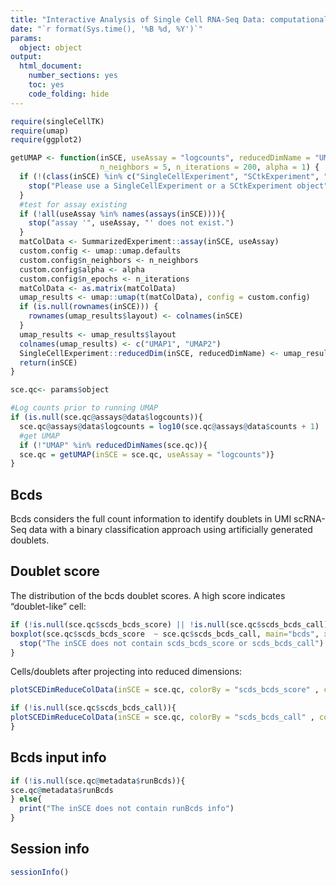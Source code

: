 ```yaml
---
title: "Interactive Analysis of Single Cell RNA-Seq Data: computational doublet annotation using bcds"
date: "`r format(Sys.time(), '%B %d, %Y')`"
params: 
  object: object
output:
  html_document:
    number_sections: yes
    toc: yes
    code_folding: hide
---
```


```r
require(singleCellTK)
require(umap)
require(ggplot2)
```

```r
getUMAP <- function(inSCE, useAssay = "logcounts", reducedDimName = "UMAP",
                    n_neighbors = 5, n_iterations = 200, alpha = 1) {
  if (!(class(inSCE) %in% c("SingleCellExperiment", "SCtkExperiment", "SummarizedExperiment"))){
    stop("Please use a SingleCellExperiment or a SCtkExperiment object")
  }
  #test for assay existing
  if (!all(useAssay %in% names(assays(inSCE)))){
    stop("assay '", useAssay, "' does not exist.")
  }
  matColData <- SummarizedExperiment::assay(inSCE, useAssay)
  custom.config <- umap::umap.defaults
  custom.config$n_neighbors <- n_neighbors
  custom.config$alpha <- alpha
  custom.config$n_epochs <- n_iterations
  matColData <- as.matrix(matColData)
  umap_results <- umap::umap(t(matColData), config = custom.config)
  if (is.null(rownames(inSCE))) {
    rownames(umap_results$layout) <- colnames(inSCE)
  }
  umap_results <- umap_results$layout
  colnames(umap_results) <- c("UMAP1", "UMAP2")
  SingleCellExperiment::reducedDim(inSCE, reducedDimName) <- umap_results
  return(inSCE)
}

```

```r
sce.qc<- params$object
```


```r
#Log counts prior to running UMAP
if (is.null(sce.qc@assays@data$logcounts)){
  sce.qc@assays@data$logcounts = log10(sce.qc@assays@data$counts + 1)
  #get UMAP
  if (!"UMAP" %in% reducedDimNames(sce.qc)){
  sce.qc = getUMAP(inSCE = sce.qc, useAssay = "logcounts")}
}
```

## Bcds

Bcds considers the full count information to identify doublets in UMI scRNA-Seq data with a binary classification approach using artificially generated doublets.

## Doublet score

The distribution of the bcds doublet scores. A high score indicates "doublet-like" cell: 
```r
if (!is.null(sce.qc$scds_bcds_score) || !is.null(sce.qc$scds_bcds_call)){
boxplot(sce.qc$scds_bcds_score  ~ sce.qc$scds_bcds_call, main="bcds", xlab="Doublet call by bcds", ylab="bcds score")} else {
  stop("The inSCE does not contain scds_bcds_score or scds_bcds_call")
}
```


Cells/doublets after projecting into reduced dimensions:
```r
plotSCEDimReduceColData(inSCE = sce.qc, colorBy = "scds_bcds_score" , conditionClass = "numeric", reducedDimName = "UMAP", dotsize = 1, title = "bcds", legendTitle = "Doublet Score")
```

```r
if (!is.null(sce.qc$scds_bcds_call)){
plotSCEDimReduceColData(inSCE = sce.qc, colorBy = "scds_bcds_call" , conditionClass = "factor", reducedDimName = "UMAP", dotsize = 1, title = "bcds call", legendTitle = "Doublet Call", labelClusters = FALSE)
}
```

## Bcds input info
```r
if (!is.null(sce.qc@metadata$runBcds)){
sce.qc@metadata$runBcds
} else{
  print("The inSCE does not contain runBcds info")
}
```
## Session info
```r
sessionInfo()
```
